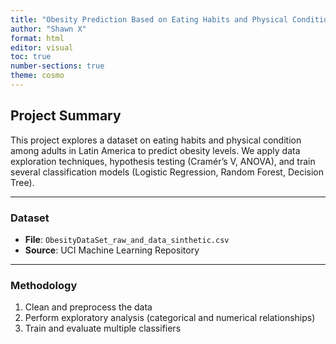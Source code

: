 ```yaml
---
title: "Obesity Prediction Based on Eating Habits and Physical Condition"
author: "Shawn X"
format: html
editor: visual
toc: true
number-sections: true
theme: cosmo
---
```


## Project Summary

This project explores a dataset on eating habits and physical condition among adults in Latin America to predict obesity levels. We apply data exploration techniques, hypothesis testing (Cramér’s V, ANOVA), and train several classification models (Logistic Regression, Random Forest, Decision Tree).

---

### Dataset

- **File**: `ObesityDataSet_raw_and_data_sinthetic.csv`
- **Source**: UCI Machine Learning Repository

---

### Methodology

1. Clean and preprocess the data
2. Perform exploratory analysis (categorical and numerical relationships)
3. Train and evaluate multiple classifiers